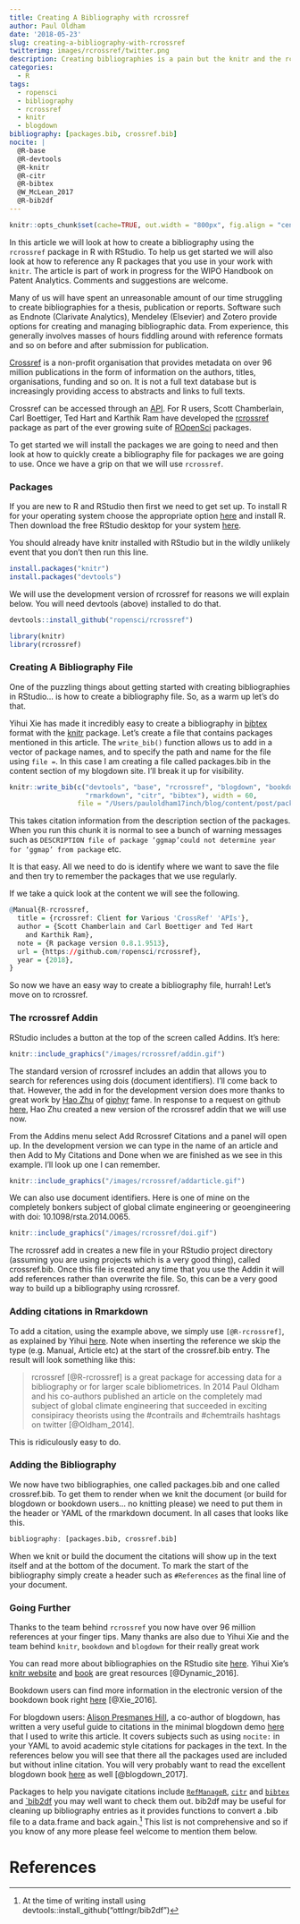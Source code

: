 ```yaml
---
title: Creating A Bibliography with rcrossref
author: Paul Oldham
date: '2018-05-23'
slug: creating-a-bibliography-with-rcrossref
twitterimg: images/rcrossref/twitter.png
description: Creating bibliographies is a pain but the knitr and the rcrossref packages in RStudio will ease your suffering. 
categories:
  - R
tags:
  - ropensci
  - bibliography
  - rcrossref
  - knitr
  - blogdown
bibliography: [packages.bib, crossref.bib]
nocite: |
  @R-base
  @R-devtools
  @R-knitr
  @R-citr
  @R-bibtex
  @W_McLean_2017
  @R-bib2df
---
```

```r
knitr::opts_chunk$set(cache=TRUE, out.width = "800px", fig.align = "center", echo=TRUE, warning=FALSE, message=FALSE)
```

In this article we will look at how to create a bibliography using the `rcrossref` package in R with RStudio. To help us get started we will also look at how to reference any R packages that you use in your work with `knitr`. The article is part of work in progress for the WIPO Handbook on Patent Analytics. Comments and suggestions are welcome. 

Many of us will have spent an unreasonable amount of our time struggling to create bibliographies for a thesis, publication or reports. Software such as Endnote (Clarivate Analytics), Mendeley (Elsevier) and Zotero provide options for creating and managing bibliographic data. From experience, this generally involves masses of hours fiddling around with reference formats and so on before and after submission for publication. 

[Crossref](https://www.crossref.org/) is a non-profit organisation that provides metadata on over 96 million publications in the form of information on the authors, titles, organisations, funding and so on. It is not a full text database but is increasingly providing access to abstracts and links to full texts. 

Crossref can be accessed through an [API](https://github.com/CrossRef/rest-api-doc). For R users, Scott Chamberlain, Carl Boettiger, Ted Hart and Karthik Ram have developed the [rcrossref](https://github.com/ropensci/rcrossref) package as part of the ever growing suite of [ROpenSci](https://ropensci.org/) packages. 

To get started we will install the packages we are going to need and then look at how to quickly create a bibliography file for packages we are going to use. Once we have a grip on that we will use `rcrossref`.

### Packages

If you are new to R and RStudio then first we need to get set up. To install R for your operating system choose the appropriate option [here](http://cran.rstudio.com/) and install R. Then download the free RStudio desktop for your system [here](https://www.rstudio.com/products/rstudio/download/#download). 

You should already have knitr installed with RStudio but in the wildly unlikely event that you don't then run this line. 

```r
install.packages("knitr")
install.packages("devtools")
```

We will use the development version of rcrossref for reasons we will explain below. You will need devtools (above) installed to do that.

```r
devtools::install_github("ropensci/rcrossref")
```

```r
library(knitr)
library(rcrossref)
```

### Creating A Bibliography File

One of the puzzling things about getting started with creating bibliographies in RStudio... is how to create a bibliography file. So, as a warm up let's do that. 

Yihui Xie has made it incredibly easy to create a bibliography in [bibtex](http://www.bibtex.org/) format with the [knitr](https://yihui.name/knitr/) package. Let's create a file that contains packages mentioned in this article. The `write_bib()` function allows us to add in a vector of package names, and to specify the path and name for the file using `file =`. In this case I am creating a file called packages.bib in the content section of my blogdown site. I'll break it up for visibility.

```r
knitr::write_bib(c("devtools", "base", "rcrossref", "blogdown", "bookdown", "knitr",
                   "rmarkdown", "citr", "bibtex"), width = 60, 
                 file = "/Users/pauloldham17inch/blog/content/post/packages.bib")
```

This takes citation information from the description section of the packages. When you run this chunk it is normal to see a bunch of warning messages such as `DESCRIPTION file of package ‘ggmap’could not determine year for ‘ggmap’ from package` etc.

It is that easy. All we need to do is identify where we want to save the file and then try to remember the packages that we use regularly. 

If we take a quick look at the content we will see the following. 

```r
@Manual{R-rcrossref,
  title = {rcrossref: Client for Various 'CrossRef' 'APIs'},
  author = {Scott Chamberlain and Carl Boettiger and Ted Hart
    and Karthik Ram},
  note = {R package version 0.8.1.9513},
  url = {https://github.com/ropensci/rcrossref},
  year = {2018},
}
```

So now we have an easy way to create a bibliography file, hurrah! Let's move on to rcrossref.

### The rcrossref Addin

RStudio includes a button at the top of the screen called Addins. It's here: 

```r
knitr::include_graphics("/images/rcrossref/addin.gif")
```

The standard version of rcrossref includes an addin that allows you to search for references using dois (document identifiers). I'll come back to that. However, the add in for the development version does more thanks to great work by [Hao Zhu](https://github.com/haozhu233) of [giphyr](https://github.com/haozhu233/giphyr) fame. In response to a request on github [here](https://github.com/ropensci/rcrossref/issues/148), Hao Zhu created a new version of the rcrossref addin that we will use now.  

From the Addins menu select Add Rcrossref Citations and a panel will open up. In the development version we can type in the name of an article and then Add to My Citations and Done when we are finished as we see in this example. I'll look up one I can remember. 

```r
knitr::include_graphics("/images/rcrossref/addarticle.gif")
```

We can also use document identifiers. Here is one of mine on the completely bonkers subject of global climate engineering or geoengineering with doi: 10.1098/rsta.2014.0065. 

```r
knitr::include_graphics("/images/rcrossref/doi.gif")
```

The rcrossref add in creates a new file in your RStudio project directory (assuming you are using projects which is a very good thing), called crossref.bib. Once this file is created any time that you use the Addin it will add references rather than overwrite the file. So, this can be a very good way to build up a bibliography using rcrossref. 

### Adding citations in Rmarkdown

To add a citation, using the example above, we simply use `[@R-rcrossref]`, as explained by Yihui [here](https://bookdown.org/yihui/bookdown/citations.html). Note when inserting the reference we skip the type (e.g. Manual, Article etc) at the start of the crossref.bib entry. The result will look something like this:

>rcrossref [@R-rcrossref] is a great package for accessing data for a bibliography or for larger scale bibliometrices. In 2014 Paul Oldham and his co-authors published an article on the completely mad subject of global climate engineering that succeeded in exciting consipiracy theorists using the #contrails and #chemtrails hashtags on twitter [@Oldham_2014]. 

This is ridiculously easy to do. 

### Adding the Bibliography

We now have two bibliographies, one called packages.bib and one called crossref.bib. To get them to render when we knit the document (or build for blogdown or bookdown users... no knitting please) we need to put them in the header or YAML of the rmarkdown document. In all cases that looks like this.

```r
bibliography: [packages.bib, crossref.bib]
```

When we knit or build the document the citations will show up in the text itself and at the bottom of the document. To mark the start of the bibliography simply create a header such as `#References` as the final line of your document. 

### Going Further

Thanks to the team behind `rcrossref` you now have over 96 million references at your finger tips. Many thanks are also due to Yihui Xie and the team behind `knitr`, `bookdown` and `blogdown` for their really great work 

You can read more about bibliographies on the RStudio site [here](https://rmarkdown.rstudio.com/authoring_bibliographies_and_citations.html). Yihui Xie's [knitr website](https://yihui.name/knitr/) and [book](https://www.amazon.com/dp/1498716962/ref=cm_sw_su_dp) are great resources [@Dynamic_2016]. 

Bookdown users can find more information in the electronic version of the bookdown book right [here](https://bookdown.org/yihui/bookdown/citations.html) [@Xie_2016]. 

For blogdown users: [Alison Presmanes Hill](https://github.com/apreshill), a co-author of blogdown, has written a very useful guide to citations in the minimal blogdown demo [here](https://github.com/rbind/blogdown-demo/blob/master/content/post/2017-08-28-adding-citations-to-posts.Rmd) that I used to write this article. It covers subjects such as using `nocite:` in your YAML to avoid academic style citations for packages in the text. In the references below you will see that there all the packages used are included but without inline citation. You will very probably want to read the excellent blogdown book [here](https://bookdown.org/yihui/blogdown/) as well [@blogdown_2017]. 

Packages to help you navigate citations include [`RefManageR`](https://github.com/ropensci/RefManageR), [`citr`](https://github.com/crsh/citr) and [`bibtex`](https://github.com/romainfrancois/bibtex) and [`bib2df](https://github.com/ropensci/bib2df) you may well want to check them out. bib2df may be useful for cleaning up bibliography entries as it provides functions to convert a .bib file to a data.frame and back again.^[At the time of writing install using devtools::install_github("ottlngr/bib2df")] This list is not comprehensive and so if you know of any more please feel welcome to mention them below.

# References


